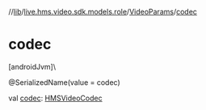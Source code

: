 //[lib](../../../index)/[live.hms.video.sdk.models.role](../index)/[VideoParams](index)/[codec](codec)

# codec

[androidJvm]\

@SerializedName(value = codec)

val [codec](codec): [HMSVideoCodec](../../live.hms.video.media.codec/-h-m-s-video-codec/index)
